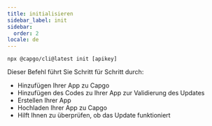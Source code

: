 ```yaml
---
title: initialisieren
sidebar_label: init
sidebar:
  order: 2
locale: de
---
```


`npx @capgo/cli@latest init [apikey]`

Dieser Befehl führt Sie Schritt für Schritt durch:

- Hinzufügen Ihrer App zu Capgo
- Hinzufügen des Codes zu Ihrer App zur Validierung des Updates
- Erstellen Ihrer App
- Hochladen Ihrer App zu Capgo
- Hilft Ihnen zu überprüfen, ob das Update funktioniert